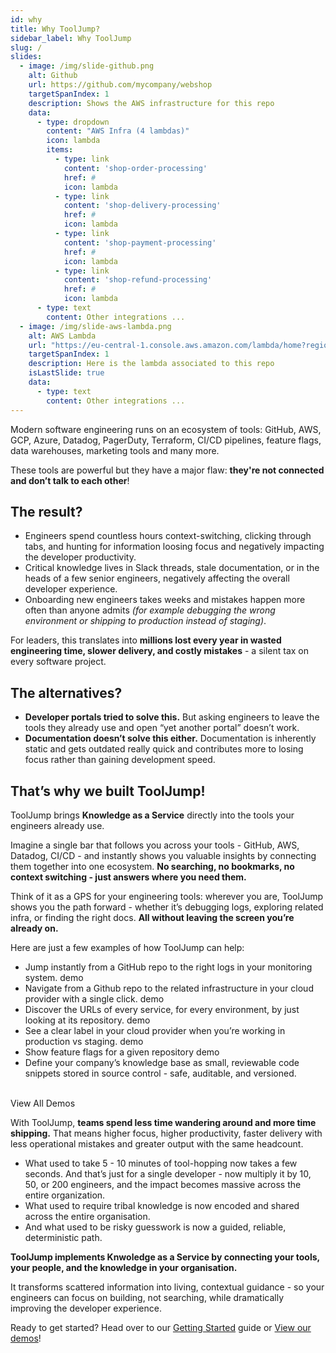 ```yaml
---
id: why
title: Why ToolJump?
sidebar_label: Why ToolJump
slug: /
slides:
  - image: /img/slide-github.png
    alt: Github
    url: https://github.com/mycompany/webshop
    targetSpanIndex: 1
    description: Shows the AWS infrastructure for this repo
    data:
      - type: dropdown
        content: "AWS Infra (4 lambdas)"
        icon: lambda
        items:
          - type: link
            content: 'shop-order-processing'
            href: #
            icon: lambda
          - type: link
            content: 'shop-delivery-processing'
            href: #
            icon: lambda
          - type: link
            content: 'shop-payment-processing'
            href: #
            icon: lambda
          - type: link
            content: 'shop-refund-processing'
            href: #
            icon: lambda
      - type: text
        content: Other integrations ...
  - image: /img/slide-aws-lambda.png
    alt: AWS Lambda
    url: "https://eu-central-1.console.aws.amazon.com/lambda/home?region=eu-central-1#/functions/shop-order-processing?tab=code"
    targetSpanIndex: 1
    description: Here is the lambda associated to this repo
    isLastSlide: true
    data:
      - type: text
        content: Other integrations ...
---
```



Modern software engineering runs on an ecosystem of tools: GitHub, AWS, GCP, Azure, Datadog, PagerDuty, Terraform, CI/CD pipelines, feature flags, data warehouses, marketing tools and many more.

These tools are powerful but they have a major flaw: **they're not connected and don’t talk to each other**!

## The result?  
- Engineers spend countless hours context-switching, clicking through tabs, and hunting for information loosing focus and negatively impacting the developer productivity.  
- Critical knowledge lives in Slack threads, stale documentation, or in the heads of a few senior engineers, negatively affecting the overall developer experience.  
- Onboarding new engineers takes weeks and mistakes happen more often than anyone admits *(for example debugging the wrong environment or shipping to production instead of staging)*.

For leaders, this translates into **millions lost every year in wasted engineering time, slower delivery, and costly mistakes** - a silent tax on every software project.  

## The alternatives?
- **Developer portals tried to solve this.** But asking engineers to leave the tools they already use and open “yet another portal” doesn’t work.  
- **Documentation doesn’t solve this either.** Documentation is inherently static and gets outdated really quick and contributes more to losing focus rather than gaining development speed. 

## That’s why we built **ToolJump!**  

ToolJump brings **Knowledge as a Service** directly into the tools your engineers already use.  

Imagine a single bar that follows you across your tools - GitHub, AWS, Datadog, CI/CD - and instantly shows you valuable insights by connecting them together into one ecosystem. **No searching, no bookmarks, no context switching - just answers where you need them.**

Think of it as a GPS for your engineering tools: wherever you are, ToolJump shows you the path forward - whether it’s debugging logs, exploring related infra, or finding the right docs. **All without leaving the screen you’re already on.**

Here are just a few examples of how ToolJump can help:
- Jump instantly from a GitHub repo to the right logs in your monitoring system. <Link to="./integrations/github-datadog-logs-alerts" target="_blank" rel="noopener noreferrer">demo</Link>
- Navigate from a Github repo to the related infrastructure in your cloud provider with a single click. <Link to="./integrations/github-aws-infrastructure" target="_blank" rel="noopener noreferrer">demo</Link>
- Discover the URLs of every service, for every environment, by just looking at its repository. <Link to="./integrations/github-show-deployed-service-urls" target="_blank" rel="noopener noreferrer">demo</Link> 
- See a clear label in your cloud provider when you’re working in production vs staging. <Link to="./integrations/aws-lambda-production-check" target="_blank" rel="noopener noreferrer">demo</Link> 
- Show feature flags for a given repository <Link to="./integrations/github-launchdarkly" target="_blank" rel="noopener noreferrer">demo</Link> 
- Define your company’s knowledge base as small, reviewable code snippets stored in source control - safe, auditable, and versioned.


<Slideshow slides={frontMatter.slides} autostart={false} />

<br/>

<div style={{ display: 'flex', justifyContent: 'center', margin: '2rem 0' }}>
  <Link
    className="btn-primary"
    to="/docs/demos"
    style={{
      fontSize: '1.1rem',
      padding: '0.85rem 2.2rem',
      borderRadius: '0.5rem',
      fontWeight: 600,
      boxShadow: 'var(--ifm-global-shadow-md)',
      textDecoration: 'none',
      transition: 'all 0.2s',
    }}
  >
    View All Demos
  </Link>
</div>


With ToolJump, **teams spend less time wandering around and more time shipping.** That means higher focus, higher productivity, faster delivery with less operational mistakes and greater output with the same headcount.

- What used to take 5 - 10 minutes of tool-hopping now takes a few seconds. And that’s just for a single developer - now multiply it by 10, 50, or 200 engineers, and the impact becomes massive across the entire organization.  
- What used to require tribal knowledge is now encoded and shared across the entire organisation.  
- And what used to be risky guesswork is now a guided, reliable, deterministic path.  

**ToolJump implements Knwoledge as a Service by connecting your tools, your people, and the knowledge in your organisation.**

It transforms scattered information into living, contextual guidance - so your engineers can focus on building, not searching, while dramatically improving the developer experience.  

Ready to get started? Head over to our [Getting Started](./getting-started.mdx) guide or [View our demos](./demos)!  
